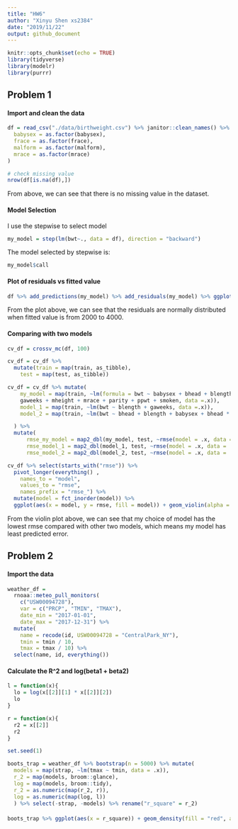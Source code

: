 ```yaml
---
title: "HW6"
author: "Xinyu Shen xs2384"
date: "2019/11/22"
output: github_document
---
```


```r
knitr::opts_chunk$set(echo = TRUE)
library(tidyverse)
library(modelr)
library(purrr)
```


## Problem 1


#### Import and clean the data


```r

df = read_csv("./data/birthweight.csv") %>% janitor::clean_names() %>% mutate(
  babysex = as.factor(babysex),
  frace = as.factor(frace),
  malform = as.factor(malform),
  mrace = as.factor(mrace)
)

# check missing value
nrow(df[is.na(df),])

```

From above, we can see that there is no missing value in the dataset. 



#### Model Selection


I use the stepwise to select model

```r

my_model = step(lm(bwt~., data = df), direction = "backward")


```


The model selected by stepwise is:

```r
my_model$call
```


#### Plot of residuals vs fitted value

```r
df %>% add_predictions(my_model) %>% add_residuals(my_model) %>% ggplot(aes(x = pred, y = resid)) + geom_point() + geom_smooth(se = F) + theme_bw() + labs(x = "Fitted Value", y = 'Residuals', title = "Residuals vs Fitted value") + theme(plot.title = element_text(hjust = 0.5))
```

From the plot above, we can see that the residuals are normally distributed when fitted value is from 2000 to 4000. 


#### Comparing with two models

```r
cv_df = crossv_mc(df, 100)

cv_df = cv_df %>% 
  mutate(train = map(train, as_tibble),
    test = map(test, as_tibble)) 

cv_df = cv_df %>% mutate(
    my_model = map(train, ~lm(formula = bwt ~ babysex + bhead + blength + delwt + fincome + 
    gaweeks + mheight + mrace + parity + ppwt + smoken, data =.x)),
    model_1 = map(train, ~lm(bwt ~ blength + gaweeks, data =.x)),
    model_2 = map(train, ~lm(bwt ~ bhead + blength + babysex + bhead * blength + bhead * babysex + blength * babysex + bhead * blength * babysex, data = .x))

  ) %>% 
  mutate(
      rmse_my_model = map2_dbl(my_model, test, ~rmse(model = .x, data = .y)),
      rmse_model_1 = map2_dbl(model_1, test, ~rmse(model = .x, data = .y)),
      rmse_model_2 = map2_dbl(model_2, test, ~rmse(model = .x, data = .y))) 

cv_df %>% select(starts_with("rmse")) %>% 
  pivot_longer(everything() ,
    names_to = "model", 
    values_to = "rmse",
    names_prefix = "rmse_") %>% 
  mutate(model = fct_inorder(model)) %>% 
  ggplot(aes(x = model, y = rmse, fill = model)) + geom_violin(alpha = 0.5) + theme_bw()
```


From the violin plot above, we can see that my choice of model has the lowest rmse compared with other two models, which means my model has least predicted error. 



## Problem 2

#### Import the data

```r
weather_df = 
  rnoaa::meteo_pull_monitors(
    c("USW00094728"),
    var = c("PRCP", "TMIN", "TMAX"), 
    date_min = "2017-01-01",
    date_max = "2017-12-31") %>%
  mutate(
    name = recode(id, USW00094728 = "CentralPark_NY"),
    tmin = tmin / 10,
    tmax = tmax / 10) %>%
  select(name, id, everything())


```


#### Calculate the R^2 and log(beta1 + beta2)


```r
l = function(x){
  lo = log(x[[2]][1] * x[[2]][2])
  lo
}

r = function(x){
  r2 = x[[2]]
  r2
}

set.seed(1)

boots_trap = weather_df %>% bootstrap(n = 5000) %>% mutate(
  models = map(strap, ~lm(tmax ~ tmin, data = .x)),
  r_2 = map(models, broom::glance),
  log = map(models, broom::tidy),
  r_2 = as.numeric(map(r_2, r)),
  log = as.numeric(map(log, l))
  ) %>% select(-strap, -models) %>% rename("r_square" = r_2)


```


####


```r
boots_trap %>% ggplot(aes(x = r_square)) + geom_density(fill = "red", alpha = 0.6) + labs(title = "Distribution of R^2") + theme_bw() + theme(plot.title = element_text(hjust = 0.5))
```


